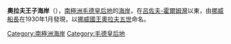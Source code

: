 '''奧拉夫王子海岸'''（{{lang-en|Prince Olav Coast}}），[[南極洲|南極洲]][[毛德皇后地|毛德皇后地]]的[[海岸|海岸]]，在[[呂佐夫-霍爾姆灣|呂佐夫-霍爾姆灣]]以東，由[[挪威|挪威]][[船長|船長]]{{link-en|亞爾馬·里塞-拉森|Hjalmar Riiser-Larsen}}在1930年1月發現，以[[挪威國王|挪威國王]][[奧拉夫五世|奧拉夫五世]]命名。

{{coord|68|30|S|42|30|E|display=title}}

{{Authority control}}
[[Category:南極洲海岸|Category:南極洲海岸]]
[[Category:毛德皇后地|Category:毛德皇后地]]
